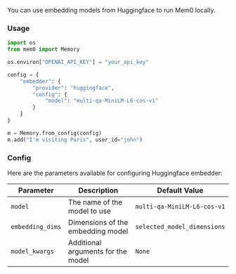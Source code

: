 You can use embedding models from Huggingface to run Mem0 locally.

### Usage

```python
import os
from mem0 import Memory

os.environ["OPENAI_API_KEY"] = "your_api_key"

config = {
    "embedder": {
        "provider": "huggingface",
        "config": {
            "model": "multi-qa-MiniLM-L6-cos-v1"
        }
    }
}

m = Memory.from_config(config)
m.add("I'm visiting Paris", user_id="john")
```

### Config

Here are the parameters available for configuring Huggingface embedder:

| Parameter | Description | Default Value |
| --- | --- | --- |
| `model` | The name of the model to use | `multi-qa-MiniLM-L6-cos-v1` |
| `embedding_dims` | Dimensions of the embedding model | `selected_model_dimensions` |
| `model_kwargs` | Additional arguments for the model | `None` |